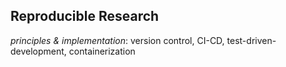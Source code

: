 ## Reproducible Research


*principles & implementation*: version control, CI-CD, test-driven-development, containerization
